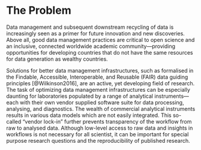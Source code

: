 # The Problem

Data management and subsequent downstream recycling of data is increasingly seen as a primer for future innovation and new discoveries. Above all, good data management practices are critical to open science and an inclusive, connected worldwide academic community---providing opportunities for developing countries that do not have the same resources for data generation as wealthy countries. 

Solutions for better data management infrastructures, such as formalised in the Findable, Accessible, Interoperable, and Reusable (FAIR) data guiding principles [@Wilkinson2016], are an active, yet developing field of research. The task of optimizing data management infrastructures can be especially daunting for laboratories populated by a range of analytical instruments---each with their own vendor supplied software suite for data processing, analysing, and diagnostics. The wealth of commercial analytical instruments results in various data models which are not easily integrated. This so-called "vendor lock-in" further prevents transparency of the workflow from raw to analysed data. Although low-level access to raw data and insights in workflows is not necessary for all scientist, it can be important for special purpose research questions and the reproducibility of published research. 

<!-- 
Outlining the issue / weak point / problem to be solved by this proposal. This should be a compelling section that sets the reader up for the next section - the proposed solution!

It is important to cover:

 - [ ] What the problem is
 - [ ] Who it affects
 - [ ] Have there been previous attempts to resolve the problem
 - [ ] Why it should be tackled
-->


